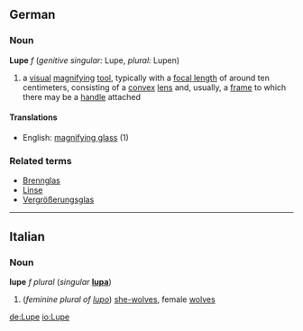 ==German==
===Noun===
'''Lupe''' ''f'' (''genitive singular:'' Lupe, ''plural:'' Lupen)
# a [[visual]] [[magnify]]ing [[tool]], typically with a [[focal length]] of around ten centimeters, consisting of a [[convex]] [[lens]] and, usually, a [[frame]] to which there may be a [[handle]] attached
====Translations====
*English: [[magnifying glass]] (1)
===Related terms===
*[[Brennglas]]
*[[Linse]]
*[[Vergrößerungsglas]]

----
==Italian==
===Noun===
'''lupe''' ''f plural'' (''singular'' '''[[lupa]]''')

# (''feminine plural of [[lupo]]'') [[she-wolf|she-wolves]], female [[wolf|wolves]]

[[de:Lupe]]
[[io:Lupe]]